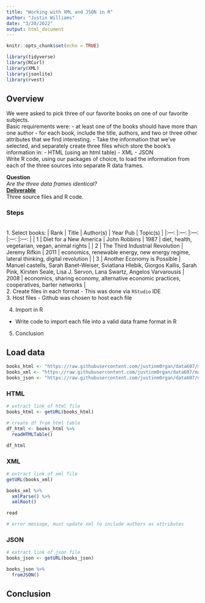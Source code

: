 ```yaml
---
title: "Working with XML and JSON in R"
author: "Justin Williams"
date: "3/20/2022"
output: html_document
---
```


```r
knitr::opts_chunk$set(echo = TRUE)
```

```r
library(tidyverse)
library(RCurl)
library(XML)
library(jsonlite)
library(rvest)
```

## Overview

We were asked to pick three of our favorite books on one of our favorite subjects.
<br>
Basic requirements were:
  - at least one of the books should have more than one author
  - for each book, include the title, authors, and two or three other        attributes that we find interesting.
  - Take the information that we've selected, and separately create three    files which store the book’s information in:
    - HTML (using an html table)
    - XML
    - JSON 
<br>
Write R code, using our packages of choice, to load the information from each of the three sources into separate R data frames. 

**Question**
<br>
*Are the three data frames identical?*
<Br>
**<u>Deliverable</u>**
<br>
Three source files and R code. 

### Steps
<br>
1. Select books:
| Rank 	| Title 	| Author(s) 	| Year Pub 	| Topic(s) 	|
|:---:	|:---:	|:---:	|:---:	|:---:	|
| 1 	| Diet for a New America 	| John Robbins 	| 1987 	| diet, health, vegetarian, vegan, animal rights 	|
| 2 	| The Third Industrial Revolution 	| Jeremy Rifkin 	| 2011 	| economics, renewable energy, new energy regime, lateral thinking, digital revolution 	|
| 3 	| Another Economy is Possible 	| Manuel castells, Sarah Banet-Weiser, Sviatlana Hlebik, Giorgos Kallis, Sarah Pink, Kirsten Seale, Lisa J. Servon, Lana Swartz, Angelos Varvarousis 	| 2008 	| economics, sharing economy, alternative economic practices, cooperatives, barter networks 	|
<br>
2. Create files in each format 
  - This was done via `RStudio` IDE
<br>
3. Host files 
  - Github was chosen to host each file
  
4. Import in R
  - Write code to import each file into a valid data frame format in R
  
5. Conclusion

## Load data

```r
books_html <- "https://raw.githubusercontent.com/justinm0rgan/data607/main/Assignments/wk7/books.html"
books_xml <- "https://raw.githubusercontent.com/justinm0rgan/data607/main/Assignments/wk7/books.xml"
books_json <- "https://raw.githubusercontent.com/justinm0rgan/data607/main/Assignments/wk7/books.json"
```

### HTML

```r
# extract link of html file
books_html <- getURL(books_html)

# create df from html table
df_html <- books_html %>% 
  readHTMLTable()

df_html
```

### XML

```r
# extract link of xml file
getURL(books_xml)

books_xml %>% 
  xmlParse() %>% 
  xmlRoot()

read

# error message, must update xml to include authors as attributes
```
### JSON

```r
# extract link of json file
books_json <- getURL(books_json)

books_json %>% 
  fromJSON()
```

## Conclusion
